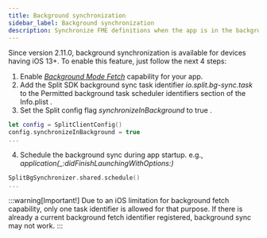```yaml
---
title: Background synchronization
sidebar_label: Background synchronization
description: Synchronize FME definitions when the app is in the background
---
```


Since version 2.11.0, background synchronization is available for devices having iOS 13+.
To enable this feature, just follow the next 4 steps:

1. Enable _[Background Mode Fetch](https://developer.apple.com/documentation/watchkit/background_execution/enabling_background_sessions)_ capability for your app.
2. Add the Split SDK background sync task identifier *io.split.bg-sync.task* to the Permitted background task scheduler identifiers section of the Info.plist .
3. Set the Split config flag _synchronizeInBackground_ to true .

```swift title="Swift"
let config = SplitClientConfig()
config.synchronizeInBackground = true
...
```

4. Schedule the background sync during app startup. e.g., _application(\_:didFinishLaunchingWithOptions:)_

```swift title="Swift"
SplitBgSynchronizer.shared.schedule()
...
```

:::warning[Important!]
Due to an iOS limitation for background fetch capability, only one task identifier is allowed for that purpose. If there is already a current background fetch identifier registered, background sync may not work.
:::
